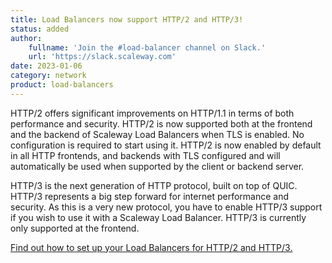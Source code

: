 ```yaml
---
title: Load Balancers now support HTTP/2 and HTTP/3!
status: added
author:
    fullname: 'Join the #load-balancer channel on Slack.'
    url: 'https://slack.scaleway.com'
date: 2023-01-06
category: network
product: load-balancers
---
```


HTTP/2 offers significant improvements on HTTP/1.1 in terms of both performance and security.
HTTP/2 is now supported both at the frontend and the backend of Scaleway Load Balancers when TLS is enabled. No configuration is required to start using it. HTTP/2 is now enabled by default in all HTTP frontends, and backends with TLS configured and will automatically be used when supported by the client or backend server.

HTTP/3 is the next generation of HTTP protocol, built on top of QUIC.
HTTP/3 represents a big step forward for internet performance and security. As this is a very new protocol, you have to enable HTTP/3 support if you wish to use it with a Scaleway Load Balancer. HTTP/3 is currently only supported at the frontend.

[Find out how to set up your Load Balancers for HTTP/2 and HTTP/3.](/network/load-balancer/reference-content/http2-http3/)

